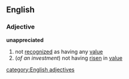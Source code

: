==English==
===Adjective===
'''unappreciated'''
#not [[recognized]] as having any [[value]]
#(''of an investment'') not having [[risen]] in [[value]]
[[category:English adjectives]]